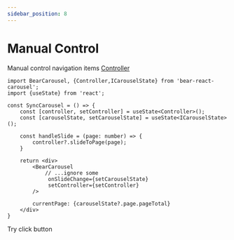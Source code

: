 ```yaml
---
sidebar_position: 8
---
```




# Manual Control

Manual control navigation items [Controller](/docs/components/bear-carousel#controller)

```tsx
import BearCarousel, {Controller,ICarouselState} from 'bear-react-carousel';
import {useState} from 'react';

const SyncCarousel = () => {
    const [controller, setController] = useState<Controller>();
    const [carouselState, setCarouselState] = useState<ICarouselState>();

    const handleSlide = (page: number) => {
        controller?.slideToPage(page);
    }

    return <div>
        <BearCarousel
            // ...ignore some
             onSlideChange={setCarouselState}
             setController={setController}
        />

        currentPage: {carouselState?.page.pageTotal}
    </div>
}
```

Try click button

<ManualControlCarousel/>


